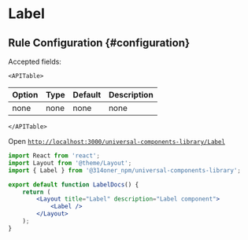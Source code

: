 # Label

## Rule Configuration {#configuration}

Accepted fields:

```mdx-code-block
<APITable>
```

| Option | Type | Default | Description |
| --- | --- | --- | --- |
| none | none | none | none |
```mdx-code-block
</APITable>
```

Open [`http://localhost:3000/universal-components-library/Label`](http://localhost:3000/universal-components-library/Label)

```jsx title="/pages/universal-components-library/Label.tsx"
import React from 'react';
import Layout from '@theme/Layout';
import { Label } from '@314oner_npm/universal-components-library';

export default function LabelDocs() {
    return (
        <Layout title="Label" description="Label component">
            <Label />
        </Layout>
    );
}
```